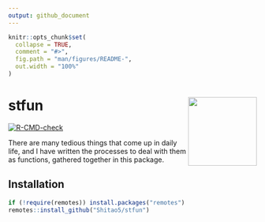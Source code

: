 ```yaml
---
output: github_document
---
```


<!-- README.md is generated from README.Rmd. Please edit that file -->

```r
knitr::opts_chunk$set(
  collapse = TRUE,
  comment = "#>",
  fig.path = "man/figures/README-",
  out.width = "100%"
)
```

# stfun <img src='man/figures/logo.png' align="right" height="139" />

<!-- badges: start -->
[![R-CMD-check](https://github.com/Shitao5/stfun/actions/workflows/check-full.yaml/badge.svg)](https://github.com/Shitao5/stfun/actions/workflows/check-full.yaml)
<!-- badges: end -->

There are many tedious things that come up in daily life, and I have written the processes to deal with them as functions, gathered together in this package.

## Installation

```r
if (!require(remotes)) install.packages("remotes")
remotes::install_github("Shitao5/stfun")
```
